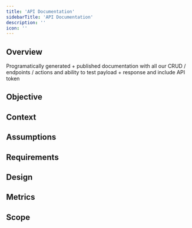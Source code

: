 ```yaml
---
title: 'API Documentation'
sidebarTitle: 'API Documentation'
description: ''
icon: ''
---
```


## Overview

Programatically generated + published documentation with all our CRUD / endpoints / actions and ability to test payload + response and include API token

## Objective

## Context

## Assumptions

## Requirements

## Design

## Metrics

## Scope